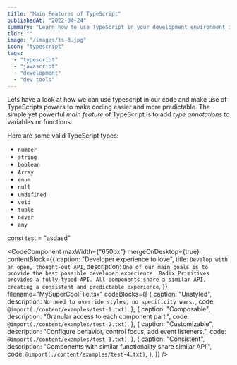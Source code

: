 ```yaml
---
title: "Main Features of TypeScript"
publishedAt: "2022-04-24"
summary: "Learn how to use TypeScript in your development environment in three different ways. From basic usage to full integration into your next project."
tldr: ""
image: "/images/ts-3.jpg"
icon: "typescript"
tags:
  - "typescript"
  - "javascript"
  - "development"
  - "dev tools"
---
```


Lets have a look at how we can use typescript in our code and make use of TypeScripts powers to make
coding easier and more predictable. The simple yet powerful _main feature_ of TypeScript is to add
_type annotations_ to variables or functions.

Here are some valid TypeScript types:

- `number`
- `string`
- `boolean`
- `Array`
- `enum`
- `null`
- `undefined`
- `void`
- `tuple`
- `never`
- `any`

const test = "asdasd"

<CodeComponent
  maxWidth={"650px"}
  mergeOnDesktop={true}
  contentBlock={{
    caption: "Developer experience to love",
    title: `Develop with an open, thought‑out API`,
    description: `One of our main goals is to provide the best possible
                  developer experience. Radix Primitives provides a fully-typed API. All components share a similar API, creating a consistent and predictable experience`,
  }}
  filename="MySuperCoolFile.tsx"
  codeBlocks={[
    {
      caption: "Unstyled",
      description: `No need to override styles, no specificity wars.`,
      code: `@import(./content/examples/test-1.txt)`,
    },
    {
      caption: "Composable",
      description: "Granular access to each component part.",
      code: `@import(./content/examples/test-2.txt)`,
    },
    {
      caption: "Customizable",
      description: "Configure behavior, control focus, add event listeners.",
      code: `@import(./content/examples/test-3.txt)`,
    },
    {
      caption: "Consistent",
      description: "Components with similar functionality share similar API.",
      code: `@import(./content/examples/test-4.txt)`,
    },
  ]}
/>
